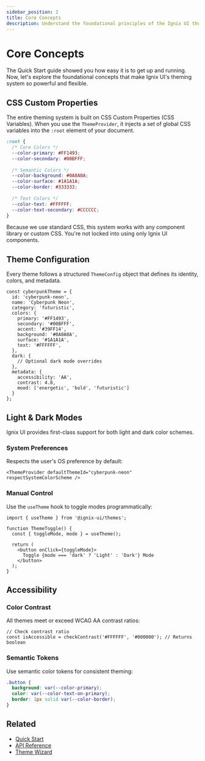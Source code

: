 ```yaml
---
sidebar_position: 2
title: Core Concepts
description: Understand the foundational principles of the Ignix UI theming system, including CSS Custom Properties, the theme object, and our accessibility-first approach.
---
```



# Core Concepts

The Quick Start guide showed you how easy it is to get up and running. Now, let's explore the foundational concepts that make Ignix UI's theming system so powerful and flexible.

## CSS Custom Properties

The entire theming system is built on CSS Custom Properties (CSS Variables). When you use the `ThemeProvider`, it injects a set of global CSS variables into the `:root` element of your document.

```css title="/styles/theme.css"
:root {
  /* Core Colors */
  --color-primary: #FF1493;
  --color-secondary: #00BFFF;
  
  /* Semantic Colors */
  --color-background: #0A0A0A;
  --color-surface: #1A1A1A;
  --color-border: #333333;
  
  /* Text Colors */
  --color-text: #FFFFFF;
  --color-text-secondary: #CCCCCC;
}
```

<Admonition type="success" title="Framework Agnostic">
  Because we use standard CSS, this system works with any component library or custom CSS. You're not locked into using only Ignix UI components.
</Admonition>

## Theme Configuration

Every theme follows a structured `ThemeConfig` object that defines its identity, colors, and metadata.

```tsx title="theme.config.ts"
const cyberpunkTheme = {
  id: 'cyberpunk-neon',
  name: 'Cyberpunk Neon',
  category: 'futuristic',
  colors: {
    primary: '#FF1493',
    secondary: '#00BFFF',
    accent: '#39FF14',
    background: '#0A0A0A',
    surface: '#1A1A1A',
    text: '#FFFFFF',
  },
  dark: {
    // Optional dark mode overrides
  },
  metadata: {
    accessibility: 'AA',
    contrast: 4.8,
    mood: ['energetic', 'bold', 'futuristic']
  }
};
```

## Light & Dark Modes

Ignix UI provides first-class support for both light and dark color schemes.

### System Preferences

Respects the user's OS preference by default:

```tsx
<ThemeProvider defaultThemeId="cyberpunk-neon" respectSystemColorScheme />
```

### Manual Control

Use the `useTheme` hook to toggle modes programmatically:

```tsx
import { useTheme } from '@ignix-ui/themes';

function ThemeToggle() {
  const { toggleMode, mode } = useTheme();
  
  return (
    <button onClick={toggleMode}>
      Toggle {mode === 'dark' ? 'Light' : 'Dark'} Mode
    </button>
  );
}
```

## Accessibility

### Color Contrast

All themes meet or exceed WCAG AA contrast ratios:

```tsx
// Check contrast ratio
const isAccessible = checkContrast('#FFFFFF', '#000000'); // Returns boolean
```

### Semantic Tokens

Use semantic color tokens for consistent theming:

```css
.button {
  background: var(--color-primary);
  color: var(--color-text-on-primary);
  border: 1px solid var(--color-border);
}
```

## Related

- [Quick Start](/docs/theming/quick-start)
- [API Reference](/docs/theming/api-reference)
- [Theme Wizard](/docs/theming/theme-wizard)